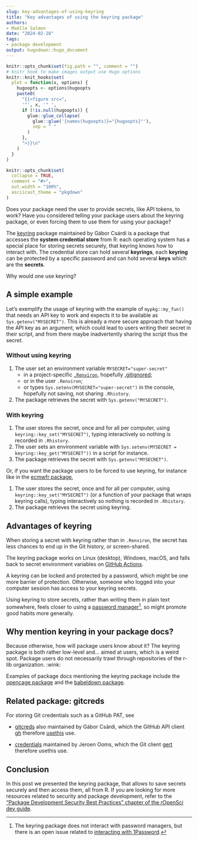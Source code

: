 ```yaml
---
slug: key-advantages-of-using-keyring
title: "Key advantages of using the keyring package" 
authors: 
- Maëlle Salmon
date: "2024-02-28" 
tags: 
- package development
output: hugodown::hugo_document
---
```


```r

knitr::opts_chunk$set(fig.path = "", comment = "")
# knitr hook to make images output use Hugo options
knitr::knit_hooks$set(
  plot = function(x, options) {
    hugoopts <- options$hugoopts
    paste0(
      "{{<figure src=",
      '"', x, '" ',
      if (!is.null(hugoopts)) {
        glue::glue_collapse(
          glue::glue('{names(hugoopts)}="{hugoopts}"'),
          sep = " "
        )
      },
      ">}}\n"
    )
  }
)

```

```r
knitr::opts_chunk$set(
  collapse = TRUE,
  comment = "#>",
  out.width = "100%",
  asciicast_theme = "pkgdown"
)
```

Does your package need the user to provide secrets, like API tokens, to work?
Have you considered telling your package users about the keyring package, or even forcing them to use them for using your package?

The [keyring](https://keyring.r-lib.org/) package maintained by Gábor Csárdi is a package that accesses the **system credential store** from R: each operating system has a special place for storing secrets securely, that keyring knows how to interact with.
The credential store can hold several **keyrings**, each **keyring** can be protected by a specific password and can hold several **keys** which are the **secrets**.

Why would one use keyring?

## A simple example

Let's exemplify the usage of keyring with the example of `mypkg::my_fun()` that needs an API key to work and expects it to be available as `Sys.getenv("MYSECRET")`.
This is already a more secure approach that having the API key as an argument, which could lead to users writing their secret in their script, and from there maybe inadvertently sharing the script thus the secret.

### Without using keyring

1.  The user set an environment variable `MYSECRET="super-secret"`
    -   in a project-specific [`.Renviron`](https://rstats.wtf/r-startup#renviron), hopefully [.gitignored](https://usethis.r-lib.org/reference/use_git_ignore.html);
    -   or in the user `.Renviron`;
    -   or types `Sys.setenv(MYSECRET="super-secret")` in the console, hopefully not saving, not sharing `.Rhistory`.
2.  The package retrieves the secret with `Sys.getenv("MYSECRET")`.

### With keyring

1.  The user stores the secret, once and for all per computer, using `keyring::key_set("MYSECRET")`, typing interactively so nothing is recorded in `.Rhistory`.
2.  The user sets an environment variable with `Sys.setenv(MYSECRET = keyring::key_get("MYSECRET"))` in a script for instance.
3.  The package retrieves the secret with `Sys.getenv("MYSECRET")`.

Or, if you want the package users to be forced to use keyring, for instance like in the [ecmwfr package](https://bluegreen-labs.github.io/ecmwfr/#setup),

1.  The user stores the secret, once and for all per computer, using `keyring::key_set("MYSECRET")` (or a function of your package that wraps keyring calls), typing interactively so nothing is recorded in `.Rhistory`.
2.  The package retrieves the secret using keyring.

## Advantages of keyring

When storing a secret with keyring rather than in `.Renviron`, the secret has less chances to end up in the Git history, or screen-shared.

The keyring package works on Linux (desktop), Windows, macOS, and falls back to secret environment variables on [GitHub Actions](https://keyring.r-lib.org/#github).

A keyring can be locked and protected by a password, which might be one more barrier of protection.
Otherwise, someone who logged into your computer session has access to your keyring secrets.

Using keyring to store secrets, rather than writing them in plain text somewhere, feels closer to using a [password manager](https://guide.rladies.org/organization/tech/security/#use-a-personal-password-manager)[^1], so might promote good habits more generally.

[^1]: The keyring package does not interact with password managers, but there is an open issue related to [interacting with 1Password](https://github.com/r-lib/keyring/issues/123).

## Why mention keyring in your package docs?

Because otherwise, how will package users know about it?
The keyring package is both rather low-level and... aimed at users, which is a weird spot.
Package users do not necessarily trawl through repositories of the r-lib organization.
:wink:

Examples of package docs mentioning the keyring package include the [opencage package](https://docs.ropensci.org/opencage/reference/oc_config.html#set-your-opencage-api-key) and the [babeldown package](https://docs.ropensci.org/babeldown/#api-key).

## Related package: gitcreds

For storing Git credentials such as a GitHub PAT, see

-   [gitcreds](https://gitcreds.r-lib.org/) also maintained by Gábor Csárdi, which the GitHub API client [gh](https://gh.r-lib.org/) therefore [usethis](https://usethis.r-lib.org/) use.

-   [credentials](https://docs.ropensci.org/credentials/) maintained by Jeroen Ooms, which the Git client [gert](https://docs.ropensci.org/gert/) therefore usethis use.

## Conclusion

In this post we presented the keyring package, that allows to save secrets securely and then access them, all from R.
If you are looking for more resources related to security and package development, refer to the ["Package Development Security Best Practices" chapter of the rOpenSci dev guide](https://devguide.ropensci.org/package-development-security-best-practices.html).

